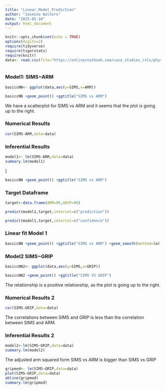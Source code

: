 ```yaml
---
title: "Linear_Model_Prediction"
author: "Jasmine Walters"
date: "2025-05-10"
output: html_document
---
```


```r
knitr::opts_chunk$set(echo = TRUE)
options(digits=2)
require(tidyverse)
require(tigerstats)
require(knitr)
data<- read.csv(file="https://onlinestatbook.com/case_studies_rvls/physical_strength/data.txt",sep= "",header=TRUE)



```
### Model1: SIMS~ARM

```r
basiccNN<- ggplot(data,aes(y=SIMS,x=ARM))
```

```r
basiccNN +geom_point() +ggtitle("SIMS vs ARM")
```

We have a scatterplot for SIMS vs ARM and it seems that the plot is going up to the right.

### Numerical Results 
```r
cor(SIMS~ARM,data=data)
```

### Inferential Results
```r
model1<- lm(SIMS~ARM,data=data)
summary.lm(model1)
```

]


```r
basiccNN +geom_point() +ggtitle("SIMS vs ARM")
```





### Target Dataframe

```r
target<-data.frame(ARM=90,GRIP=90)
```

```r
predict(model1,target,interval=c("prediction"))
```


```r
predict(model1,target,interval=c("confidence"))
```

### Linear fit Model 1

```r
basiccNN +geom_point() +ggtitle("SIMS vs ARM") +geom_smooth(method=lm)
```









### Model2 SIMS~GRIP
```r
basiccNN2<- ggplot(data,aes(y=SIMS,x=GRIP))
```


```r
basiccNN2 +geom_point() +ggtitle("SIMS VS GRIP")
```
The relationship is a positive relationship, as the plot is going up to the right. 

### Numerical Results 2
```r
cor(SIMS~GRIP,data=data)
```

The correlations between SIMS and GRIP is less than the correlation between SIMS and ARM.

### Inferential Results 2
```r
model2<-lm(SIMS~GRIP,data=data)
summary.lm(model2)
```

The adjusted arm squared form SIMS vs ARM is bigger than SIMS vs GRIP

```r
gripmod<- lm(SIMS~GRIP,data=data)
plot(SIMS~GRIP,data=data)
abline(gripmod)
summary.lm(gripmod)
```